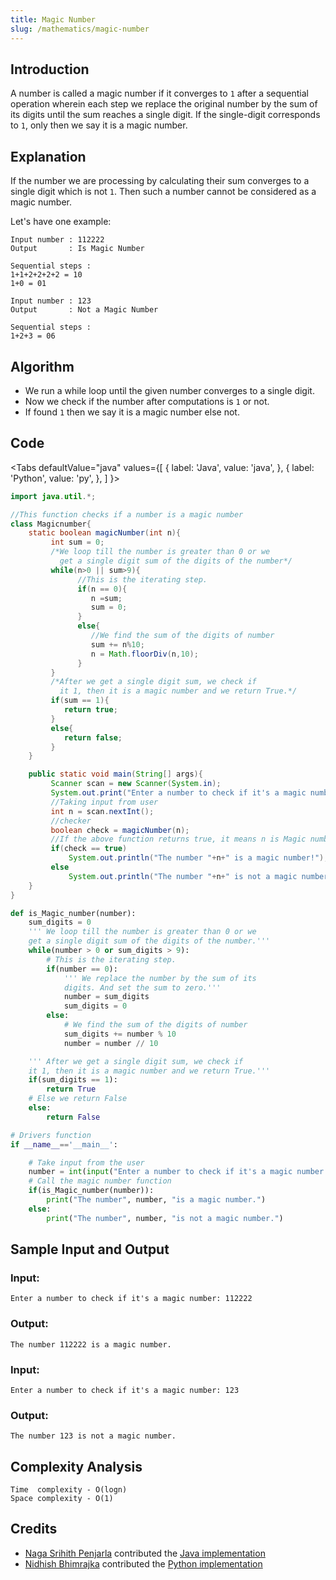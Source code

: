 ```yaml
---
title: Magic Number
slug: /mathematics/magic-number
---
```


## Introduction

A number is called a magic number if it converges to `1` after a sequential operation wherein each step we replace the original number by the sum of its digits until the sum reaches a single digit. If the single-digit corresponds to  `1`, only then we say it is a magic number.

## Explanation

If the number we are processing by calculating their sum converges to a single digit which is not `1`. Then such a number cannot be considered as a magic number.

Let's have one example: 
```
Input number : 112222
Output       : Is Magic Number

Sequential steps :
1+1+2+2+2+2 = 10
1+0 = 01

Input number : 123
Output       : Not a Magic Number
 
Sequential steps :
1+2+3 = 06
```

## Algorithm

- We run a while loop until the given number converges to a single digit.
- Now we check if the number after computations is  `1` or not.
- If found `1` then we say it is a magic number else not.

## Code


<Tabs
  defaultValue="java"
  values={[
    { label: 'Java', value: 'java', },
    { label: 'Python', value: 'py', },
  ]
}>
<TabItem value="java">

```java
import java.util.*;

//This function checks if a number is a magic number
class Magicnumber{ 
    static boolean magicNumber(int n){
         int sum = 0;
         /*We loop till the number is greater than 0 or we
           get a single digit sum of the digits of the number*/  
         while(n>0 || sum>9){
               //This is the iterating step.
               if(n == 0){
                  n =sum;
                  sum = 0; 
               }
               else{
                  //We find the sum of the digits of number
                  sum += n%10;
                  n = Math.floorDiv(n,10); 
               } 
         }
         /*After we get a single digit sum, we check if
           it 1, then it is a magic number and we return True.*/
         if(sum == 1){
            return true;
         }
         else{
            return false;
         }
    }    

    public static void main(String[] args){
         Scanner scan = new Scanner(System.in);
         System.out.print("Enter a number to check if it's a magic number: ");
         //Taking input from user
         int n = scan.nextInt();
         //checker  
         boolean check = magicNumber(n);
         //If the above function returns true, it means n is Magic number 
         if(check == true)
             System.out.println("The number "+n+" is a magic number!");
         else
             System.out.println("The number "+n+" is not a magic number!");       
    }     
}
```

</TabItem>
<TabItem value="py">

```py
def is_Magic_number(number):    
    sum_digits = 0
    ''' We loop till the number is greater than 0 or we
    get a single digit sum of the digits of the number.'''
    while(number > 0 or sum_digits > 9):
        # This is the iterating step.
        if(number == 0):
            ''' We replace the number by the sum of its
            digits. And set the sum to zero.'''
            number = sum_digits
            sum_digits = 0
        else:
            # We find the sum of the digits of number
            sum_digits += number % 10
            number = number // 10

    ''' After we get a single digit sum, we check if
    it 1, then it is a magic number and we return True.'''
    if(sum_digits == 1):
        return True
    # Else we return False
    else:
        return False

# Drivers function
if __name__=='__main__':

    # Take input from the user
    number = int(input("Enter a number to check if it's a magic number: "))
    # Call the magic number function
    if(is_Magic_number(number)):
        print("The number", number, "is a magic number.")
    else:
        print("The number", number, "is not a magic number.")
```

</TabItem>
</Tabs>

## Sample Input and Output

### Input:

```
Enter a number to check if it's a magic number: 112222
```

### Output:

```
The number 112222 is a magic number.
```

### Input:
 
```
Enter a number to check if it's a magic number: 123
```
 
### Output:
 
```
The number 123 is not a magic number.
```

## Complexity Analysis

```
Time  complexity - O(logn)
Space complexity - O(1)
```

## Credits

- [Naga Srihith Penjarla](https://github.com/nagasrihith608) contributed the [Java implementation](https://github.com/TesseractCoding/NeoAlgo/blob/master/Java/math/Magicnumber.java)
- [Nidhish Bhimrajka](https://github.com/nidh-ish) contributed the [Python implementation](https://github.com/TesseractCoding/NeoAlgo/blob/master/Python/math/Magic_Number.py)
